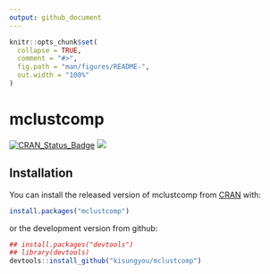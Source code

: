 ```yaml
---
output: github_document
---
```


<!-- README.md is generated from README.Rmd. Please edit that file -->

```r
knitr::opts_chunk$set(
  collapse = TRUE,
  comment = "#>",
  fig.path = "man/figures/README-",
  out.width = "100%"
)
```
# mclustcomp

[![CRAN_Status_Badge](http://www.r-pkg.org/badges/version/mclustcomp?color=green)](https://cran.r-project.org/package=mclustcomp)
[![](https://cranlogs.r-pkg.org/badges/mclustcomp)](https://cran.r-project.org/package=mclustcomp)

## Installation

You can install the released version of mclustcomp from [CRAN](https://CRAN.R-project.org) with:

``` r
install.packages("mclustcomp")
```
or the development version from github:
```r
## install.packages("devtools")
## library(devtools)
devtools::install_github("kisungyou/mclustcomp")
```
